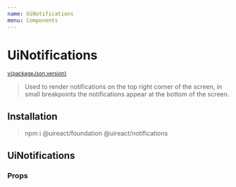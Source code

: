 ```yaml
---
name: UiNotifications
menu: Components
---
```





# UiNotifications

<sup>
  <a href="https://github.com/inavac182/ui-react/blob/main/packages/COMPONENT-NAME/" target="_blank">
    v{packageJson.version}
  </a>
</sup>

> Used to render notifications on the top right corner of the screen, in small breakpoints the notifications appear at the bottom of the screen.

## Installation

> npm i @uireact/foundation @uireact/notifications

## UiNotifications

<Playground>
  <div style={{ height: '300px' }}>
    <NotificationsExample />
  </div>
</Playground>

### Props

<Props of={UiNotifications} />
